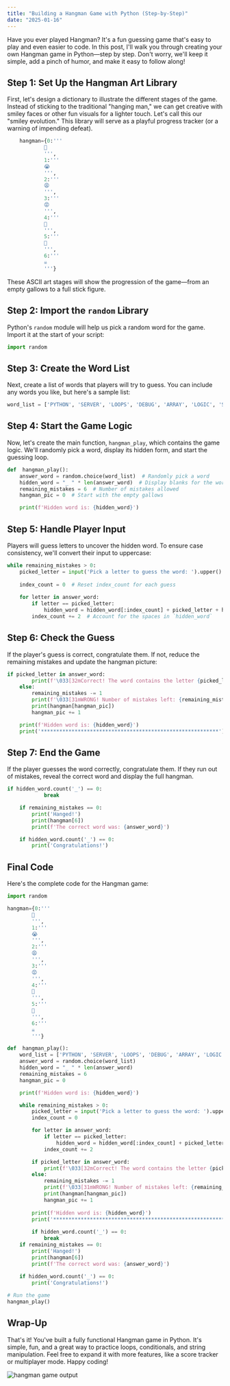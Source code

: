 ```yaml
---
title: "Building a Hangman Game with Python (Step-by-Step)"
date: "2025-01-16"
---
```

Have you ever played Hangman? It's a fun guessing game that's easy to play and even easier to code. In this post, I'll walk you through creating your own Hangman game in Python—step by step. Don't worry, we'll keep it simple, add a pinch of humor, and make it easy to follow along!

## Step 1: Set Up the Hangman Art Library
First, let's design a dictionary to illustrate the different stages of the game. Instead of sticking to the traditional "hanging man," we can get creative with smiley faces or other fun visuals for a lighter touch. Let's call this our "smiley evolution." This library will serve as a playful progress tracker (or a warning of impending defeat).
````python
    hangman={0:'''
		    🥹
		    ''',
		    1:'''
		    😭
		    ''',
		    2:'''
		    😩
		    ''',
		    3:'''
		    😡
		    ''',
		    4:'''
		    🤬
		    ''',
		    5:'''
		    🥶
		    ''',
		    6:'''
		    ☠️
		    '''}
````

These ASCII art stages will show the progression of the game—from an empty gallows to a full stick figure.
## Step 2: Import the  `random`  Library

Python's `random` module will help us pick a random word for the game. Import it at the start of your script:

````python
import random
````
## Step 3: Create the Word List
Next, create a list of words that players will try to guess. You can include any words you like, but here's a sample list:
````py
word_list = ['PYTHON', 'SERVER', 'LOOPS', 'DEBUG', 'ARRAY', 'LOGIC', 'SMILE', 'LAUGH', 'CHEER', 'HAPPY']
````
## Step 4: Start the Game Logic
Now, let's create the main function, `hangman_play`, which contains the game logic. We'll randomly pick a word, display its hidden form, and start the guessing loop.
````py
def  hangman_play():
	answer_word = random.choice(word_list)  # Randomly pick a word
	hidden_word = "_ " * len(answer_word)  # Display blanks for the word
	remaining_mistakes = 6  # Number of mistakes allowed
	hangman_pic = 0  # Start with the empty gallows

	print(f'Hidden word is: {hidden_word}')
````
## Step 5: Handle Player Input
Players will guess letters to uncover the hidden word. To ensure case consistency, we'll convert their input to uppercase:
````py
while remaining_mistakes > 0:
	picked_letter = input('Pick a letter to guess the word: ').upper()
	
	index_count = 0  # Reset index_count for each guess
	
	for letter in answer_word:
		if letter == picked_letter:
			hidden_word = hidden_word[:index_count] + picked_letter + hidden_word[index_count + 1:]
		index_count += 2  # Account for the spaces in `hidden_word`
````

## Step 6: Check the Guess
If the player's guess is correct, congratulate them. If not, reduce the remaining mistakes and update the hangman picture:
````py
if picked_letter in answer_word:
		print(f'\033[32mCorrect! The word contains the letter {picked_letter}\033[0m')
	else:
		remaining_mistakes -= 1
		print(f'\033[31mWRONG! Number of mistakes left: {remaining_mistakes}\033[0m')
		print(hangman[hangman_pic])
		hangman_pic += 1

	print(f'Hidden word is: {hidden_word}')
	print('**********************************************************')
````
## Step 7: End the Game
If the player guesses the word correctly, congratulate them. If they run out of mistakes, reveal the correct word and display the full hangman.
````py
if hidden_word.count('_') == 0:
			break			

	if remaining_mistakes == 0:
		print('Hanged!')
		print(hangman[6])
		print(f'The correct word was: {answer_word}')

	if hidden_word.count('_') == 0:
		print('Congratulations!')
````
## Final Code
Here's the complete code for the Hangman game:
````py
import random

hangman={0:'''
		🥹
		''',
		1:'''
		😭
		''',
		2:'''
		😩
		''',
		3:'''
		😡
		''',
		4:'''
		🤬
		''',
		5:'''
		🥶
		''',
		6:'''
		☠️
		'''}

def  hangman_play():
	word_list = ['PYTHON', 'SERVER', 'LOOPS', 'DEBUG', 'ARRAY', 'LOGIC', 'SMILE', 'LAUGH', 'CHEER','HAPPY']
	answer_word = random.choice(word_list)
	hidden_word = "_ " * len(answer_word)
	remaining_mistakes = 6
	hangman_pic = 0

	print(f'Hidden word is: {hidden_word}')

	while remaining_mistakes > 0:
		picked_letter = input('Pick a letter to guess the word: ').upper()
		index_count = 0

		for letter in answer_word:
			if letter == picked_letter:
				hidden_word = hidden_word[:index_count] + picked_letter + hidden_word[index_count + 1:]
			index_count += 2

		if picked_letter in answer_word:
			print(f'\033[32mCorrect! The word contains the letter {picked_letter}\033[0m')
		else:
			remaining_mistakes -= 1
			print(f'\033[31mWRONG! Number of mistakes left: {remaining_mistakes}\033[0m')
			print(hangman[hangman_pic])
			hangman_pic += 1
			
		print(f'Hidden word is: {hidden_word}')
		print('**********************************************************')
		
		if hidden_word.count('_') == 0:
			break
	if remaining_mistakes == 0:
		print('Hanged!')
		print(hangman[6])
		print(f'The correct word was: {answer_word}')
		
	if hidden_word.count('_') == 0:
		print('Congratulations!')

# Run the game
hangman_play()
````
## Wrap-Up
That's it! You've built a fully functional Hangman game in Python. It's simple, fun, and a great way to practice loops, conditionals, and string manipulation. Feel free to expand it with more features, like a score tracker or multiplayer mode. Happy coding!

![hangman game output](./imgs/hangman.png)